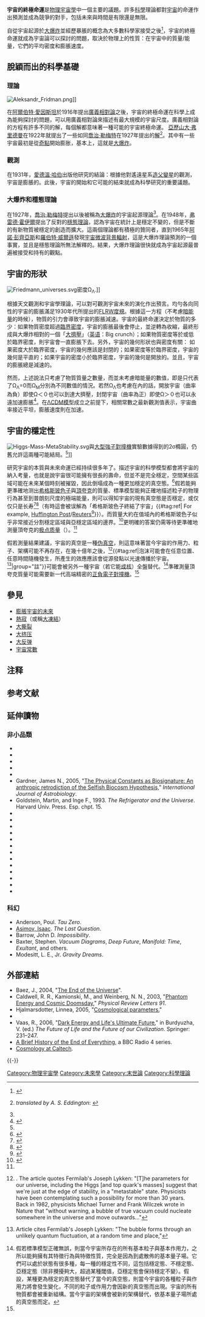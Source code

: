 {{NoteTA|G1=物理学}}
{{Physical cosmology}}

'''宇宙的終極命運'''是[[物理宇宙學|物理宇宙學]]中一個主要的議題。許多[[科學|科學]]理論都對[[宇宙|宇宙]]的命運作出預測並成為競爭的對手，包括未來與時間是有限還是無限。

自從宇宙起源於[[大爆炸|大爆炸]]並經歷暴脹的概念為大多數科學家接受之後<ref>{{cite web|last=Wollack|first=Edward J.|title=Cosmology: The Study of the Universe|url=http://map.gsfc.nasa.gov/universe/|work=Universe 101: Big Bang Theory|publisher=[[NASA|NASA]]|accessdate=27 April 2011|date=10 December 2010|archive-url=https://web.archive.org/web/20110514230003/http://map.gsfc.nasa.gov/universe/|archive-date=2011-05-14|dead-url=yes}}</ref>，宇宙的終極命運就成為宇宙論可以探討的問題，取決於物理上的性質：在宇宙中的質量/能量，它們的平均密度和膨脹速度。

== 脫穎而出的科學基礎 ==
{{See also|宇宙學年表|宇宙年表}}

=== 理論 ===
[[File:Aleksandr_Fridman.png|thumb]]]]

在[[阿爾伯特·愛因斯坦|阿爾伯特·愛因斯坦]]於1916年提出[[廣義相對論|廣義相對論]]之後，宇宙的終極命運在科學上成為能夠探討的問題，可以用廣義相對論來描述有最大規模的宇宙尺度。廣義相對論的方程有許多不同的解，每個解都意味著一種可能的宇宙終極命運。 [[亞歷山大·弗里德曼|亞歷山大·弗里德曼]]在1922年就提出了一些如同[[喬治·勒梅特|喬治·勒梅特]]在1927年提出的[[弗里德曼方程|解]]<ref name=Lemaitre1927>{{Cite journal | last=Lemaître | first=Georges | title=Un univers homogène de masse constante et de rayon croissant rendant compte de la vitesse radiale des nébuleuses extra-galactiques | year=1927 | journal=Annales de la Société Scientifique de Bruxelles | volume=A47 | pages=49–56 | bibcode=1927ASSB...47...49L  }} ''translated by A. S. Eddington'': {{Cite journal | last=Lemaître | first=Georges | title=Expansion of the universe, A homogeneous universe of constant mass and increasing radius accounting for the radial velocity of extra-galactic nebulæ | year=1931 | journal=[[Monthly_Notices_of_the_Royal_Astronomical_Society|Monthly Notices of the Royal Astronomical Society]] | volume=91 | pages=483–490 | bibcode=1931MNRAS..91..483L  }}</ref>。其中有一些宇宙最初是從[[引力奇點|奇點]]開始膨胀，基本上，這就是[[大爆炸|大爆炸]]。

=== 觀測 ===
在1931年，[[愛德溫·哈伯|愛德溫·哈伯]]出版他研究的結論：根據他對遙遠星系[[造父變星|造父變星]]的觀測，宇宙是膨脹的。此後，宇宙的開始和它可能的結束就成為科學研究的重要議題。

=== 大爆炸和穩態理論 ===
在1927年，[[喬治·勒梅特|喬治·勒梅特]]提出以後被稱為[[大爆炸|大爆炸]]的宇宙起源理論<ref name=Lemaitre1927 />。在1948年，[[弗雷德·霍伊爾|弗雷德·霍伊爾]]提出了反對的[[穩態理論|穩態理論]]，認為宇宙在統計上是穩定不變的，但是不斷的有新物質被穩定的創造而擴大。這兩個理論都有積極的贊同者，直到1965年[[阿諾·彭齊亞斯|阿諾·彭齊亞斯]]和[[罗伯特·伍德罗·威尔逊|羅伯特·威爾遜]]發現[[宇宙微波背景輻射|宇宙微波背景輻射]]，這是大爆炸理論預測的一個事實，並且是穩態理論所無法解釋的。結果，大爆炸理論很快就成為宇宙起源最普遍被接受和持有的觀點。

== 宇宙的形狀 ==
[[File:Friedmann_universes.svg|thumb]]密度Ω<sub>Λ</sub>.]]

{{Main|宇宙的形狀}}

根據天文觀測和宇宙學理論，可以對可觀測宇宙未來的演化作出預言。均勻各向同性的宇宙的膨脹滿足1930年代所提出的[[弗里德曼-勒梅特-罗伯逊-沃尔克度规|FLRW度規]]。根據這一方程（不考慮[[暗能量|暗能量]]的時候），物質的引力會導致宇宙的膨脹減速。宇宙的最終命運決定於物質的多少：如果物質密度超過[[臨界密度|臨界密度]]，宇宙的膨脹最後會停止，並逆轉為收縮，最終形成與大爆炸相對的一個「[[大擠壓|大擠壓]]」（[[英语|英语]]：Big crunch）；如果物質密度等於或低於臨界密度，則宇宙會一直膨脹下去。另外，宇宙的幾何形狀也與密度有關： 如果密度大於臨界密度，宇宙的幾何應該是封閉的；如果密度等於臨界密度，宇宙的幾何是平直的；如果宇宙的密度小於臨界密度，宇宙的幾何是開放的。並且，宇宙的膨脹總是減速的。

然而，上述說法只考慮了物質質量之數量，而並未考慮暗能量的數值，即是只代表了Ω<sub>Λ</sub>=0而Ω<sub>M</sub>分別為不同數值的情況。若然Ω<sub>Λ</sub>也考慮在內的話，開放宇宙（曲率為負）即使Ω＜０也可以到達大擠壓，封閉宇宙（曲率為正）即使Ω＞０也可以永遠加速膨脹<ref>{{cite book|last=Ryden|first=Barbara|title=Introduction to Cosmology|publisher=The Ohio State University|page=56}}</ref>。在[[ΛCDM模型|ΛCDM模型]]成立之前提下，相關常數之最新觀測值表示，宇宙曲率接近平坦，膨脹速度則在加速。

== 宇宙的穩定性 ==
[[File:Higgs-Mass-MetaStability.svg|right]]與[[大型強子對撞機|大型強子對撞機]]實驗數據得到的2σ橢圓，仍舊允許這兩種可能結局。<ref name="Alekhin 2012"/>]]

研究宇宙的本質與未來命運已經持续很多年了。描述宇宙的科學模型都會將宇宙的{{Link-en|亚稳定性|Metastability}}納入考量，也就是說宇宙很可能擁有很長的壽命，但並不是完全穩定，空間某些區域可能在未來某個時刻被摧毀，因此倒塌成為一種更加穩定的真空態。<ref name="turnerwilczek">{{cite journal | author=M.S. Turner, F. Wilczek | title=Is our vacuum metastable? | journal=Nature | volume=298 | year=1982 | issue=5875 | pages=633–634 | doi=10.1038/298633a0 | bibcode=1982Natur.298..633T | ref=harv | url=http://ctp.lns.mit.edu/Wilczek_Nature/(72)vacuum_metastable.pdf | access-date=2015-04-15 | archive-date=2016-03-05 | archive-url=https://web.archive.org/web/20160305222819/http://ctp.lns.mit.edu/Wilczek_Nature/(72)vacuum_metastable.pdf | dead-url=no }}</ref>假若能夠更準確地测出[[希格斯玻色子|希格斯玻色子]]與[[頂夸克|頂夸克]]的質量、標準模型能夠正確地描述粒子的物理行為甚至到普朗刻尺度的極端能量，則可以得知宇宙的現有真空態是否穩定，或仅仅只是长寿<ref>{{cite journal|last=Ellis, Espinosa, Giudice, Hoecker, & Riotto|title=The Probable Fate of the Standard Model|journal=Phys. Lett. B | volume = 679 | pages = 369–375 | year = 2009 | doi=10.1016/j.physletb.2009.07.054 | arxiv=0906.0954 | first1=J. | last2=Espinosa | first2=J.R. | last3=Giudice | first3=G.F. | last4=Hoecker | first4=A.|last5=Riotto|first5=A.|issue=4|ref=harv|bibcode = 2009PhLB..679..369E }}</ref><ref>{{cite journal|last=Masina|first=Isabella|title=Higgs boson and top quark masses as tests of electroweak vacuum stability|journal=Phys. Rev. D|date=2013-02-12|url=http://prd.aps.org/accepted/c0076Qe3K321150399409e37404f8f94e022e5321|ref=harv|bibcode=2013PhRvD..87e3001M|volume=87|page=53001|doi=10.1103/PhysRevD.87.053001|issue=5|arxiv=1209.0393|access-date=2015-04-15|archive-date=2013-04-14|archive-url=https://archive.is/20130414012956/http://prd.aps.org/accepted/c0076Qe3K321150399409e37404f8f94e022e5321|dead-url=no}}</ref>（有時這會被误解為「希格斯玻色子終結了宇宙」{{#tag:ref| For example, [[Huffington_Post|Huffington Post]]/[[Reuters|Reuters]]<ref>{{cite news|last=Irene Klotz (editing by David Adams and Todd Eastham)|title=Universe Has Finite Lifespan, Higgs Boson Calculations Suggest|url=http://www.huffingtonpost.com/2013/02/19/universe-lifespan-finite-unstable-higgs-boson_n_2713053.html|accessdate=21 February 2013|newspaper=Huffington Post|date=2013-02-18|agency=Reuters|quote=Earth will likely be long gone before any Higgs boson particles set off an apocalyptic assault on the universe|archive-date=2017-09-07|archive-url=https://web.archive.org/web/20170907053034/http://www.huffingtonpost.com/2013/02/19/universe-lifespan-finite-unstable-higgs-boson_n_2713053.html|dead-url=no}}</ref>}}）。而質量大約在{{nowrap|125 – 127 GeV}}值域內的希格斯玻色子似乎非常接近分割穩定區域與亞穩定區域的邊界。<ref name="Alekhin 2012">{{cite journal|last=Alekhin, Djouadi and Moch|title=The top quark and Higgs boson masses and the stability of the electroweak vacuum|journal=Physics Letters B|date=2012-08-13|url=http://pubdb.desy.de/fulltext/getfulltext.php?uid=23383-59716|accessdate=20 February 2013|ref=harv|bibcode=2012PhLB..716..214A|last2=Djouadi|first2=A.|last3=Moch|first3=S.|volume=716|page=214|doi=10.1016/j.physletb.2012.08.024|first1=S.|arxiv=1207.0980|archive-date=2013-04-30|archive-url=https://web.archive.org/web/20130430135424/http://pubdb.desy.de/fulltext/getfulltext.php?uid=23383-59716|dead-url=no}}</ref>更明確的答案仍需等待更準確地測量頂夸克的[[极点质量|极点质量]]（{{Lang-en|Pole mass}}）。<ref name="Alekhin 2012" />

假若測量結果建議，宇宙的真空是一種[[伪真空|伪真空]]，則這意味著當今宇宙的作用力、粒子、架構可能不再存在，在幾十億年之後，<ref name="Boyle">{{cite news|last=Boyle|first=Alan|title=Will our universe end in a 'big slurp'? Higgs-like particle suggests it might|url=http://cosmiclog.nbcnews.com/_news/2013/02/18/17006552-will-our-universe-end-in-a-big-slurp-higgs-like-particle-suggests-it-might?lite|accessdate=21 February 2013|newspaper=NBC News' Cosmic log|date=2013-02-19|quote=[T]he bad news is that its mass suggests the universe will end in a fast-spreading bubble of doom. The good news? It'll probably be tens of billions of years|archive-date=2013-02-21|archive-url=https://web.archive.org/web/20130221030545/http://cosmiclog.nbcnews.com/_news/2013/02/18/17006552-will-our-universe-end-in-a-big-slurp-higgs-like-particle-suggests-it-might?lite|dead-url=no}}. The article quotes Fermilab's Joseph Lykken: "[T]he parameters for our universe, including the Higgs [and top quark's masses] suggest that we're just at the edge of stability, in a "metastable" state. Physicists have been contemplating such a possibility for more than 30 years. Back in 1982, physicists Michael Turner and Frank Wilczek wrote in Nature that "without warning, a bubble of true vacuum could nucleate somewhere in the universe and move outwards..."</ref>{{#tag:ref|泡沫可能會在任意位置、任意時間隨機發生，所產生的效應應該會從源發點以光速傳播於宇宙。<ref>{{cite news|last=Peralta|first=Eyder|title=If Higgs Boson Calculations Are Right, A Catastrophic 'Bubble' Could End Universe|url=http://www.npr.org/blogs/thetwo-way/2013/02/19/172422921/if-higgs-boson-calculations-are-right-a-catastrophic-bubble-could-end-universe|accessdate=21 February 2013|newspaper=npr – two way|date=2013-02-19|archive-date=2015-05-04|archive-url=https://web.archive.org/web/20150504032646/http://www.npr.org/blogs/thetwo-way/2013/02/19/172422921/if-higgs-boson-calculations-are-right-a-catastrophic-bubble-could-end-universe|dead-url=no}} Article cites Fermilab's Joseph Lykken: "The bubble forms through an unlikely quantum fluctuation, at a random time and place,"</ref>|group="註"}}可能會被另外一種宇宙（若它能[[成核|成核]]）全盤替代。<ref group="註">假若標準模型正確無誤，則當今宇宙所存在的所有基本粒子與基本作用力，之所以能夠擁有其特徵行為與特徵性質，完全是因為到處散佈的基本量子場。它們可以處於狀態有很多種，每一種的穩定性不同，這包括穩定態、不穩定態、亞穩定態（除非攪擾夠大，超過某種閾值，亞穩定態會保持穩定不變）。假設，某種更為穩定的真空態替代了當今的真空態，則當今宇宙的各種粒子與作用力將會發生變化，不同的粒子或作用力會因新的真空態而出現。宇宙的所有物質都會被重新組構。當今宇宙的架構會被新的架構替代，依基本量子場所處的真空態而定。</ref>準確測量頂夸克質量可能需要新一代高端精密的[[大型正負電子對撞機|正負電子對撞機]]。<ref name="Alekhin 2012" />

== 參見 ==
* [[膨脹宇宙的未來|膨脹宇宙的未來]]
* [[熱寂|熱寂]]（或稱[[大凍結|大凍結]]）
* [[大撕裂|大撕裂]]
* [[大挤压|大挤压]]
* [[大反弹|大反弹]]
* [[宇宙常數|宇宙常數]]

== 注释 ==
{{NoteFoot}}

== 参考文献 ==
{{Reflist|30em}}

== 延伸讀物 ==
=== 非小品類 ===
* {{Cite book | first = Fred | last = Adams | coauthors = Gregory Laughlin | year = 2000 | title = The Five Ages of the Universe: Inside the Physics of Eternity | publisher = Simon & Schuster Australia | isbn = 0-684-86576-9}}
* {{Cite book | first = John D. | last = Barrow | coauthors = Gregory Laughlin | year = 1986 | title = The Anthropic Cosmological Principle | publisher = Oxford University Press | isbn = 0-19-282147-4}}
* {{Cite book | first = Eric | last = Chaisson | year = 2001 | title = Cosmic Evolution: The Rise of Complexity in Nature | url = https://archive.org/details/cosmicevolutionr00chai | publisher = Harvard University Press | isbn = 0-674-00342-X}}
* {{Cite book | first = Paul | last = Davies | year = 1997 | title = The last Three Minutes: Conjectures About the Ultimate Fate of the Universe | publisher = Basic Books | isbn = 0-465-03851-4}}
* {{Cite book | first = Freeman | last = Dyson | year = 2004 | title = Infinite in all directions (the 1985 Gifford Lectures) | publisher = Harper Perennial | isbn = 0-06-039081-6}}
* Gardner, James N., 2005, "[https://web.archive.org/web/20100626010215/http://www.kurzweilai.net/meme/frame.html?main=%2Farticles%2Fart0647.html The Physical Constants as Biosignature: An anthropic retrodiction of the Selfish Biocosm Hypothesis,]" ''International Journal of Astrobiology''.
*Goldstein, Martin, and Inge F., 1993. ''The Refrigerator and the Universe''. Harvard Univ. Press. Esp. chpt. 15.
* {{Cite book | first = Alan | last = Guth | year = 1998 | title = Inflationary Universe: Quest for a New Theory of Cosmic Origins | url = https://archive.org/details/inflationaryuniv0000guth_m9a0 | publisher = Addison-Wesley | isbn = 0-201-32840-2}}
* {{Cite book | first = Edward | last = Harrison | year = 2003 | title = Masks of the Universe: Changing Ideas on the Nature of the Cosmos | publisher = Cambridge University Press | isbn = 0-521-77351-2}}
* {{Cite book | first = Stephen | last = Hawking | authorlink = Stephen Hawking | year = 1998 | title = A Brief History of Time | publisher = Bantam | isbn = 0-553-38016-8}}
* {{Cite book | first = David | last = Layzer | year = 1991 | title = Cosmogenesis: The Growth of Order in the Universe | publisher = Oxford University Press | isbn = 0-19-506908-0}}
* {{Cite book | first = Andrei | last = Linde | year = 1990 | title = Particle Physics and Inflationary Cosmology | publisher = Taylor & Francis | isbn = 3-7186-0490-6}}
* {{Cite book | first = Roger | last = Penrose | authorlink = Roger Penrose | year = 2004 | title = The Road to Reality | publisher = Alfred A. Knopf | isbn = 0-679-45443-8}}
* {{Cite book | first = Ilya | last = Prigogine | coauthors = Isabelle Stengers | year = 1984 | title = Order out of Chaos: Man's New Dialogue with Nature | publisher = Random House | isbn = 0-394-54204-5}}
* {{Cite book | first = Ilya | last = Prigogine | year = 2003 | title = Is Future Given? | publisher = World Scientific Publishing | isbn = 981-238-508-8}}
* {{Cite book | first = Lee | last = Smolin | year = 1997 | title = The Life of the Cosmos | url = https://archive.org/details/lifeofcosmos00smol | publisher = Oxford University Press | isbn = 0-19-512664-5}}
* {{Cite book | first = Lee | last = Smolin | year = 2001 | title = Three Roads to Quantum Gravity: A New Understanding of Space, Time and the Universe | publisher = Phoenix | isbn = 0-7538-1261-4}}
* {{Cite book | first = Frank | last = Tipler | year = 1994 | title = The Physics of Immortality | url = https://archive.org/details/physicsofimmorta00fran | publisher = Doubleday | isbn = 0-385-46799-0}}
* {{Cite book | first = Paul | last = Davies | year = 1992 | title = The Mind of God | url = https://archive.org/details/mindofgodscience0000davi_w2l3 | publisher = Simon & Schuster UK | isbn = 0-671-71069-9}}
* {{Cite book | first = Jamal Nazrul | last = Islam | year = 1983 | title = The Ultimate Fate of the Universe | publisher = Cambridge | isbn = 0-521-24814-0}}

=== 科幻 ===
* Anderson, Poul. ''Tau Zero''.
* [[Isaac_Asimov|Asimov, Isaac]]. ''The Last Question''.
* Barrow, John D. ''Impossibility''.
* Baxter, Stephen. ''Vacuum Diagrams'', ''Deep Future'', ''Manifold: Time'', ''Exultant'', and others.
* Modesitt, L. E., Jr. ''Gravity Dreams''.

== 外部連結 ==
* Baez, J., 2004, "[http://math.ucr.edu/home/baez/end.html The End of the Universe]{{Wayback|url=http://math.ucr.edu/home/baez/end.html |date=20090530050623 }}".
* Caldwell, R. R., Kamionski, M., and Weinberg, N. N., 2003, "[http://arxiv.org/abs/astro-ph/0302506 Phantom Energy and Cosmic Doomsday,]{{Wayback|url=http://arxiv.org/abs/astro-ph/0302506 |date=20130827161943 }}" ''Physical Review Letters 91''.
* Hjalmarsdotter, Linnea, 2005, "[https://wayback.archive-it.org/all/20070630082123/http://courses.physics.kth.se/5A1381/reports/hjalmarsdotter.pdf Cosmological parameters.]"
* {{cite journal |doi= 10.1038/scientificamerican0910-84 |journal= Scientific American |year= 2010 |volume= 303 |issue= 3 |pages= 84–91 |title= Could Time End? |author= George Musser |url= http://www.scientificamerican.com/article.cfm?id=could-time-end |pmid= 20812485 |access-date= 2012-12-25 |archive-date= 2012-10-18 |archive-url= https://web.archive.org/web/20121018014644/http://www.scientificamerican.com/article.cfm?id=could-time-end |dead-url= no }}
* Vaas, R., 2006, "[http://arxiv.org/abs/physics/0703183 Dark Energy and Life's Ultimate Future,]{{Wayback|url=http://arxiv.org/abs/physics/0703183 |date=20160105004443 }}" in Burdyuzha, V. (ed.) ''The Future of Life and the Future of our Civilization''. Springer: 231–247.
* [http://www.bbc.co.uk/radio4/science/briefhistory.shtml A Brief History of the End of Everything]{{Wayback|url=http://www.bbc.co.uk/radio4/science/briefhistory.shtml |date=20130103211714 }}, a BBC Radio 4 series.
* [https://web.archive.org/web/20051223150316/http://www.pma.caltech.edu/Courses/ph136/yr2002/chap27/0227.1.pdf Cosmology at Caltech].

{{-}}
{{Doomsday}}

{{DEFAULTSORT:Y}}
[[Category:物理宇宙學|Category:物理宇宙學]]
[[Category:未來學|Category:未來學]]
[[Category:末世論|Category:末世論]]
[[Category:科學理論|Category:科學理論]]